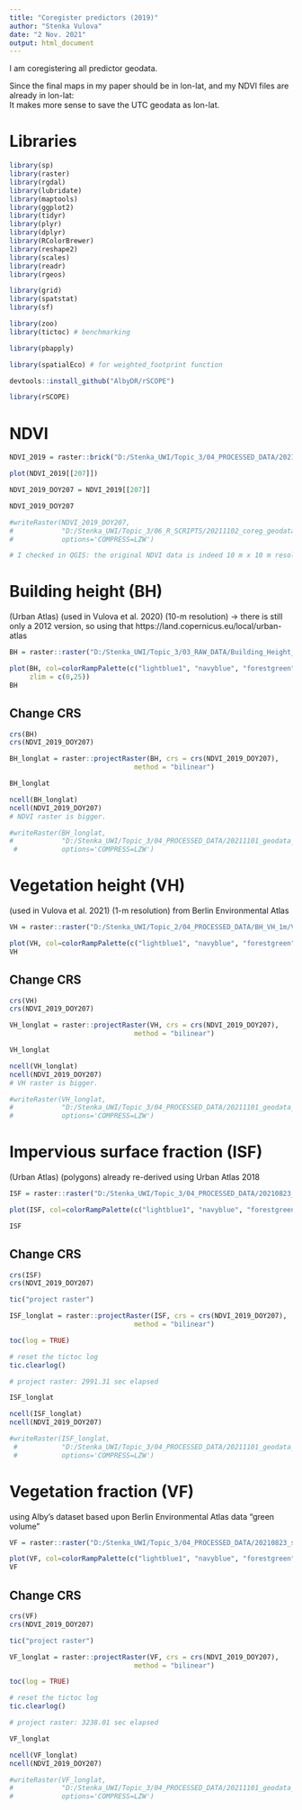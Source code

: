 ```yaml
---
title: "Coregister predictors (2019)"
author: "Stenka Vulova"
date: "2 Nov. 2021"
output: html_document
---
```


I am coregistering all predictor geodata. 

Since the final maps in my paper should be in lon-lat, and my NDVI files are already in lon-lat:  
It makes more sense to save the UTC geodata as lon-lat. 

# Libraries 

```r

library(sp)
library(raster)
library(rgdal)
library(lubridate)
library(maptools)
library(ggplot2)
library(tidyr)
library(plyr)
library(dplyr)
library(RColorBrewer)
library(reshape2)
library(scales)
library(readr)
library(rgeos)

library(grid)
library(spatstat)
library(sf)

library(zoo)
library(tictoc) # benchmarking

library(pbapply)

library(spatialEco) # for weighted_footprint function 

devtools::install_github("AlbyDR/rSCOPE")

library(rSCOPE)

```

# NDVI 

```r

NDVI_2019 = raster::brick("D:/Stenka_UWI/Topic_3/04_PROCESSED_DATA/20211004_NDVI_interpolated/2019/NDVI_Berlin_daily_2019.grd")

plot(NDVI_2019[[207]])

NDVI_2019_DOY207 = NDVI_2019[[207]]

NDVI_2019_DOY207

#writeRaster(NDVI_2019_DOY207,
#            "D:/Stenka_UWI/Topic_3/06_R_SCRIPTS/20211102_coreg_geodata/NDVI_2019_DOY207.tif",
#            options='COMPRESS=LZW')

# I checked in QGIS: the original NDVI data is indeed 10 m x 10 m resolution!

```


# Building height (BH)

(Urban Atlas) (used in Vulova et al. 2020) (10-m resolution) -> there is still only a 2012 version, so using that
https://land.copernicus.eu/local/urban-atlas 

```r

BH = raster::raster("D:/Stenka_UWI/Topic_3/03_RAW_DATA/Building_Height_2012/DE001L1_BERLIN_UA2012_DHM/DE001L1_BERLIN_UA2012_DHM.tif")

plot(BH, col=colorRampPalette(c("lightblue1", "navyblue", "forestgreen", 'yellow1', 'darkorange','red3', 'dark red'))(255),
     zlim = c(0,25))
BH

```

## Change CRS

```r

crs(BH)
crs(NDVI_2019_DOY207)

BH_longlat = raster::projectRaster(BH, crs = crs(NDVI_2019_DOY207),
                               method = "bilinear")

BH_longlat

ncell(BH_longlat)
ncell(NDVI_2019_DOY207)
# NDVI raster is bigger. 

#writeRaster(BH_longlat,
#            "D:/Stenka_UWI/Topic_3/04_PROCESSED_DATA/20211101_geodata_resamp/01_longlat/BH_longlat.tif",
 #           options='COMPRESS=LZW')

```

# Vegetation height (VH)

(used in Vulova et al. 2021) (1-m resolution) from Berlin Environmental Atlas 

```r

VH = raster::raster("D:/Stenka_UWI/Topic_2/04_PROCESSED_DATA/BH_VH_1m/VEG_DSM_Berlin_1m_noNA.tif")

plot(VH, col=colorRampPalette(c("lightblue1", "navyblue", "forestgreen", 'yellow1', 'darkorange','red3', 'dark red'))(255), zlim = c(0,30))
VH

```
## Change CRS

```r

crs(VH)
crs(NDVI_2019_DOY207)

VH_longlat = raster::projectRaster(VH, crs = crs(NDVI_2019_DOY207),
                               method = "bilinear")

VH_longlat

ncell(VH_longlat)
ncell(NDVI_2019_DOY207)
# VH raster is bigger. 

#writeRaster(VH_longlat,
#            "D:/Stenka_UWI/Topic_3/04_PROCESSED_DATA/20211101_geodata_resamp/01_longlat/VH_longlat.tif",
#            options='COMPRESS=LZW')

```

# Impervious surface fraction (ISF)

(Urban Atlas) (polygons) already re-derived using Urban Atlas 2018 

```r

ISF = raster::raster("D:/Stenka_UWI/Topic_3/04_PROCESSED_DATA/20210823_surface_fractions/impervious/Berlin_impervious_fraction_1m.tif")

plot(ISF, col=colorRampPalette(c("lightblue1", "navyblue", "forestgreen", 'yellow1', 'darkorange','red3', 'dark red'))(255))

ISF

```

## Change CRS

```r

crs(ISF)
crs(NDVI_2019_DOY207)

tic("project raster")

ISF_longlat = raster::projectRaster(ISF, crs = crs(NDVI_2019_DOY207),
                               method = "bilinear")

toc(log = TRUE)

# reset the tictoc log 
tic.clearlog()

# project raster: 2991.31 sec elapsed

ISF_longlat

ncell(ISF_longlat)
ncell(NDVI_2019_DOY207)

#writeRaster(ISF_longlat,
 #           "D:/Stenka_UWI/Topic_3/04_PROCESSED_DATA/20211101_geodata_resamp/01_longlat/ISF_longlat.tif",
 #           options='COMPRESS=LZW')

```

# Vegetation fraction (VF)

using Alby’s dataset based upon Berlin Environmental Atlas data "green volume"

```r

VF = raster::raster("D:/Stenka_UWI/Topic_3/04_PROCESSED_DATA/20210823_surface_fractions/vegfrac_ADR/vegfrac_1m.tif")

plot(VF, col=colorRampPalette(c("lightblue1", "navyblue", "forestgreen", 'yellow1', 'darkorange','red3', 'dark red'))(255))
VF

```

## Change CRS

```r

crs(VF)
crs(NDVI_2019_DOY207)

tic("project raster")

VF_longlat = raster::projectRaster(VF, crs = crs(NDVI_2019_DOY207),
                               method = "bilinear")

toc(log = TRUE)

# reset the tictoc log 
tic.clearlog()

# project raster: 3238.01 sec elapsed

VF_longlat

ncell(VF_longlat)
ncell(NDVI_2019_DOY207)

#writeRaster(VF_longlat,
#            "D:/Stenka_UWI/Topic_3/04_PROCESSED_DATA/20211101_geodata_resamp/01_longlat/VF_longlat.tif",
#            options='COMPRESS=LZW')

```